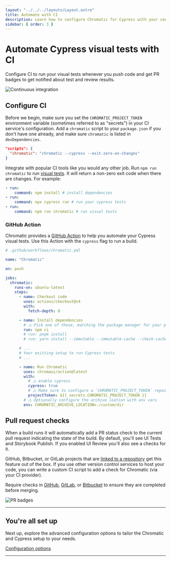 ```yaml
---
layout: "../../../layouts/Layout.astro"
title: Automate with CI
description: Learn how to configure Chromatic for Cypress with your continuous integration service
sidebar: { order: 3 }
---
```



# Automate Cypress visual tests with CI

Configure CI to run your visual tests whenever you push code and get PR badges to get notified about test and review results.

![Continuous integration](../../../images/workflow-ci-e2e.png)

## Configure CI

Before we begin, make sure you set the `CHROMATIC_PROJECT_TOKEN` environment variable (sometimes referred to as "secrets") in your CI service's configuration. Add a `chromatic` script to your `package.json` if you don't have one already, and make sure `chromatic` is listed in `devDependencies`.

```json
"scripts": {
  "chromatic": "chromatic --cypress --exit-zero-on-changes"
}
```

Integrate with popular CI tools like you would any other job. Run `npm run chromatic` to run [visual tests](/docs/cypress/test). It will return a non-zero exit code when there are changes. For example:

```yml
- run:
    command: npm install # install dependencies
- run:
    command: npx cypress run # run your cypress tests
- run:
    command: npm run chromatic # run visual tests
```

### GitHub Action

Chromatic provides a [GitHub Action](https://github.com/marketplace/actions/publish-to-chromatic) to help you automate your Cypress visual tests. Use this Action with the `cypress` flag to run a build.

```yaml
# .github/workflows/chromatic.yml

name: "Chromatic"

on: push

jobs:
  chromatic:
    runs-on: ubuntu-latest
    steps:
      - name: Checkout code
        uses: actions/checkout@v4
        with:
          fetch-depth: 0

      - name: Install dependencies
        # ⚠️ Pick one of these, matching the package manager for your project
        run: npm ci
        # run: pnpm install
        # run: yarn install --immutable --immutable-cache --check-cache

      # ...
      # Your existing setup to run Cypress tests
      # ...

      - name: Run Chromatic
        uses: chromaui/action@latest
        with:
          # ⚠️ enable cypress
          cypress: true
          # ⚠️ Make sure to configure a `CHROMATIC_PROJECT_TOKEN` repository secret
          projectToken: ${{ secrets.CHROMATIC_PROJECT_TOKEN }}
        # ⚠️ Optionally configure the archive loation with env vars
        env: CHROMATIC_ARCHIVE_LOCATION=./custom/dir
```

## Pull request checks

When a build runs it will automatically add a PR status check to the current pull request indicating the state of the build. By default, you'll see UI Tests and Storybook Publish. If you enabled UI Review you'll also see a checks for it.

GitHub, Bitbucket, or GitLab projects that are [linked to a repository](/docs/access) get this feature out of the box. If you use other version control services to host your code, you can write a custom CI script to add a check for Chromatic (via your CI provider).

Require checks in [GitHub](https://help.github.com/en/github/administering-a-repository/enabling-required-status-checks), [GitLab](https://docs.gitlab.com/ee/api/commits.html#post-the-build-status-to-a-commit), or [Bitbucket](https://confluence.atlassian.com/bitbucket/suggest-or-require-checks-before-a-merge-856691474.html) to ensure they are completed before merging.

![PR badges](../../../images/prbadges-e2e.png)

---

## You're all set up

Next up, explore the advanced configuration options to tailor the Chromatic and Cypress setup to your needs.

<a class="btn primary round" href="/docs/cypress/configure">
  Configuration options
</a>

---

<TroubleshootingCI />
